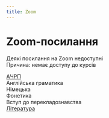 ```yaml
---
title: Zoom
---
```



# Zoom-посилання

<Callout type="error">Деякі посилання на Zoom недоступні \
Причина: немає доступу до курсів</Callout>

[АЧРП](https://krnu.org/mod/url/view.php?id=26865) \
Англійська граматика \
Німецька \
Фонетика \
Вступ до перекладознавства \
[Література](https://krnu.org/mod/url/view.php?id=31401)
